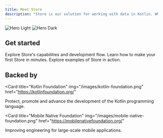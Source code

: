 ```yaml
---
title: Meet Store
description: "Store is our solution for working with data in Kotlin. Whether you're building alone or with a team of thousands, Store can help."
---
```


<img
  className="block dark:hidden"
  src="/images/hero-light.svg"
  alt="Hero Light"
/>
<img
  className="hidden dark:block"
  src="/images/hero-dark.svg"
  alt="Hero Dark"
/>

## Get started

<CardGroup cols={3}>

<Card title="Intro to Store" icon="check" iconType="duotone" href="/docs/intro">
  Explore Store's capabilities and development flow.
</Card>

<Card title="Quickstart" icon="bolt" iconType="duotone" href="/docs/quickstart">
  Learn how to make your first Store in minutes.
</Card>

<Card title="Cookbook" icon="book" iconType="duotone" href="/cookbook/overview">
  Explore examples of Store in action.
</Card>

</CardGroup>

## Backed by

<CardGroup cols={2}>

<Card
  title="Kotlin Foundation"
  img="/images/kotlin-foundation.png"
  href="https://kotlinfoundation.org/"
>
  Protect, promote and advance the development of the Kotlin programming
  language.
</Card>

<Card
  title="Mobile Native Foundation"
  img="/images/mobile-native-foundation.png"
  href="https://mobilenativefoundation.org/"
>
  Improving engineering for large-scale mobile applications.
</Card>

</CardGroup>
